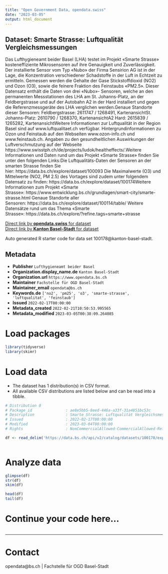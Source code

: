 ```yaml
---
title: "Open Government Data, opendata.swiss"
date: "2023-03-05"
output: html_document
---
```


## Dataset: Smarte Strasse: Luftqualität Vergleichsmessungen

Das Lufthygieneamt beider Basel (LHA) testet im Projekt «Smarte Strasse» kosteneffiziente Mikrosensoren auf ihre Genauigkeit und Zuverlässigkeit. Der installierte Sensor vom Typ «Nubo» der Firma Sensirion AG ist in der Lage, die Konzentration verschiedener Schadstoffe in der Luft in Echtzeit zu ermitteln. Gemessen werden die Gehalte der Gase Stickstoffdioxid (NO2) und Ozon (O3), sowie die feinere Fraktion des Feinstaubs «PM2.5». Dieser Datensatz enthält die Daten von drei «Nubo»- Sensoren, welche an den permanenten Messstationen des LHA am St. Johanns-Platz, an der Feldbergstrasse und auf der Autobahn A2 in der Hard installiert und gegen die Referenzmessgeräte des LHA verglichen werden.Genaue Standorte dieser Sensoren: Feldbergstrasse: 2611747 / 1268491, KartenansichtSt. Johanns-Platz: 2610790 / 1268370, KartenansichtA2 Hard: 2615839 / 1265282, KartenansichtWeitere Informationen zur Luftqualität in der Region Basel sind auf www.luftqualitaet.ch
 verfügbar. Hintergrundinformationen zu Ozon und Feinstaub auf den Webseiten www.ozon-info.ch und www.feinstaub.ch. Angaben zu den gesundheitlichen Auswirkungen der Luftverschmutzung auf der Webseite https://www.swisstph.ch/de/projects/ludok/healtheffects/.Weitere Informationen und Daten rund um das Projekt «Smarte Strasse» finden Sie unter den folgenden Links:Die Luftqualitäts-Daten der Sensoren an der smarten Strasse finden Sie hier: https://data.bs.ch/explore/dataset/100093 Die Maximalwerte (O3) und Mittelwerte (NO2, PM 2.5) des Vortages sind zudem unter folgendem Datensatz zu finden: https://data.bs.ch/explore/dataset/100174Weitere Informationen zum Projekt «Smarte Strasse»: https://www.entwicklung.bs.ch/grundlagen/smart-city/smarte-strasse.html Genaue Standorte aller Sensoren: https://data.bs.ch/explore/dataset/100114/table/ Weitere Datensätze rund um das Thema «Smarte Strasse»: https://data.bs.ch/explore/?refine.tags=smarte+strasse 

[Direct link by **opendata.swiss** for dataset](https://opendata.swiss/de/dataset/smarte-strasse-luftqualitat-vergleichsmessungen)<br>
[Direct link by **Kanton Basel-Stadt** for dataset](https://data.bs.ch/explore/dataset/100178/)

Auto generated R starter code for data set 100178@kanton-basel-stadt.

## Metadata

- **Publisher** `Lufthygieneamt beider Basel`
- **Organization.display_name.de** `Kanton Basel-Stadt`
- **Organization.url** `https://www.opendata.bs.ch`
- **Maintainer** `Fachstelle für OGD Basel-Stadt`
- **Maintainer_email** `opendata@bs.ch`
- **Keywords.de** `['no2', 'pm25', 'o3', 'smarte-strasse', 'luftqualitat', 'feinstaub']`
- **Issued** `2022-02-17T00:00:00`
- **Metadata_created** `2022-02-21T10:50:53.995565`
- **Metadata_modified** `2023-03-05T00:38:09.264085`


# Load packages

```r

library(tidyverse)
library(skimr)

```

# Load data

-   The dataset has 1 distribution(s) in CSV format.
-   All available CSV distributions are listed below and can be read into a tibble.

```r

# Distribution 0
# Package_id               : ae8e5bb5-8eed-446a-a33f-31a4851bc53c
# Description              : Smarte Strasse: Luftqualität Vergleichsmessungen (csv)
# Issued                   : 2022-02-17T00:00:00
# Modified                 : 2023-03-04T00:00:00
# Rights                   : NonCommercialAllowed-CommercialAllowed-ReferenceRequired

df <- read_delim('https://data.bs.ch/api/v2/catalog/datasets/100178/exports/csv')



```

# Analyze data

```r

glimpse(df)
str(df)
skim(df)

head(df)
tail(df)

```

# Continue your code here...

```r

```

------------------------------------------------------------------------

# Contact

opendata@bs.ch | Fachstelle für OGD Basel-Stadt
